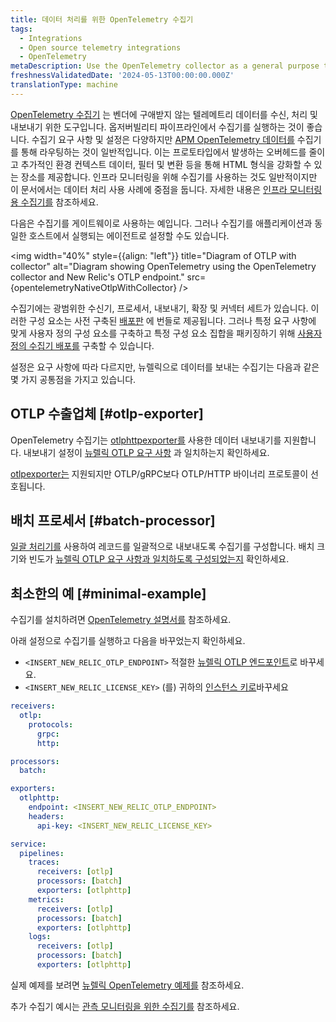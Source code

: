 ```yaml
---
title: 데이터 처리를 위한 OpenTelemetry 수집기
tags:
  - Integrations
  - Open source telemetry integrations
  - OpenTelemetry
metaDescription: Use the OpenTelemetry collector as a general purpose telemetry data processing tool
freshnessValidatedDate: '2024-05-13T00:00:00.000Z'
translationType: machine
---
```



[OpenTelemetry 수집기](https://opentelemetry.io/docs/collector/) 는 벤더에 구애받지 않는 텔레메트리 데이터를 수신, 처리 및 내보내기 위한 도구입니다. 옵저버빌리티 파이프라인에서 수집기를 실행하는 것이 좋습니다. 수집기 요구 사항 및 설정은 다양하지만 [APM OpenTelemetry 데이터를](/docs/more-integrations/open-source-telemetry-integrations/opentelemetry/get-started/apm-monitoring/opentelemetry-apm-intro) 수집기를 통해 라우팅하는 것이 일반적입니다. 이는 프로토타입에서 발생하는 오버헤드를 줄이고 추가적인 환경 컨텍스트 데이터, 필터 및 변환 등을 통해 HTML 형식을 강화할 수 있는 장소를 제공합니다. 인프라 모니터링을 위해 수집기를 사용하는 것도 일반적이지만 이 문서에서는 데이터 처리 사용 사례에 중점을 둡니다. 자세한 내용은 [인프라 모니터링용 수집기를](/docs/more-integrations/open-source-telemetry-integrations/opentelemetry/get-started/collector-infra-monitoring/opentelemetry-collector-infra-intro) 참조하세요.

다음은 수집기를 게이트웨이로 사용하는 예입니다. 그러나 수집기를 애플리케이션과 동일한 호스트에서 실행되는 에이전트로 설정할 수도 있습니다.

<img
  width="40%"
  style={{align: "left"}}
  title="Diagram of OTLP with collector"
  alt="Diagram showing OpenTelemetry using the OpenTelemetry collector and New Relic's OTLP endpoint."
  src={opentelemetryNativeOtlpWithCollector}
/>

수집기에는 광범위한 수신기, 프로세서, 내보내기, 확장 및 커넥터 세트가 있습니다. 이러한 구성 요소는 사전 구축된 [배포판](https://opentelemetry.io/docs/collector/distributions/) 에 번들로 제공됩니다. 그러나 특정 요구 사항에 맞게 사용자 정의 구성 요소를 구축하고 특정 구성 요소 집합을 패키징하기 위해 [사용자 정의 수집기 배포를](https://opentelemetry.io/docs/collector/custom-collector/) 구축할 수 있습니다.

설정은 요구 사항에 따라 다르지만, 뉴렐릭으로 데이터를 보내는 수집기는 다음과 같은 몇 가지 공통점을 가지고 있습니다.

## OTLP 수출업체 [#otlp-exporter]

OpenTelemetry 수집기는 [otlphttpexporter를](https://github.com/open-telemetry/opentelemetry-collector/tree/main/exporter/otlphttpexporter) 사용한 데이터 내보내기를 지원합니다. 내보내기 설정이 [뉴렐릭 OTLP 요구 사항](/docs/more-integrations/open-source-telemetry-integrations/opentelemetry/best-practices/opentelemetry-otlp/#configure-endpoint-port-protocol) 과 일치하는지 확인하세요.

[otlpexporter는](https://github.com/open-telemetry/opentelemetry-collector/tree/main/exporter/otlpexporter) 지원되지만 OTLP/gRPC보다 OTLP/HTTP 바이너리 프로토콜이 선호됩니다.

## 배치 프로세서 [#batch-processor]

[일괄 처리기를](https://github.com/open-telemetry/opentelemetry-collector/tree/main/processor/batchprocessor) 사용하여 레코드를 일괄적으로 내보내도록 수집기를 구성합니다. 배치 크기와 빈도가 [뉴렐릭 OTLP 요구 사항과 일치하도록 구성되었는지](/docs/more-integrations/open-source-telemetry-integrations/opentelemetry/best-practices/opentelemetry-otlp/) 확인하세요.

## 최소한의 예 [#minimal-example]

수집기를 설치하려면 [OpenTelemetry 설명서를](https://opentelemetry.io/docs/collector/installation/) 참조하세요.

아래 설정으로 수집기를 실행하고 다음을 바꾸었는지 확인하세요.

* `<INSERT_NEW_RELIC_OTLP_ENDPOINT>` 적절한 [뉴렐릭 OTLP 엔드포인트](/docs/more-integrations/open-source-telemetry-integrations/opentelemetry/best-practices/opentelemetry-otlp/#endpoint-port-protocol)로 바꾸세요.
* `<INSERT_NEW_RELIC_LICENSE_KEY>` (를) 귀하의 [인스턴스 키로](/docs/more-integrations/open-source-telemetry-integrations/opentelemetry/best-practices/opentelemetry-otlp/#endpoint-port-protocol/#prereqs)바꾸세요

```yaml
receivers:
  otlp:
    protocols:
      grpc:
      http:

processors:
  batch:

exporters:
  otlphttp:
    endpoint: <INSERT_NEW_RELIC_OTLP_ENDPOINT>
    headers:
      api-key: <INSERT_NEW_RELIC_LICENSE_KEY>

service:
  pipelines:
    traces:
      receivers: [otlp]
      processors: [batch]
      exporters: [otlphttp]
    metrics:
      receivers: [otlp]
      processors: [batch]
      exporters: [otlphttp]
    logs:
      receivers: [otlp]
      processors: [batch]
      exporters: [otlphttp]
```

실제 예제를 보려면 [뉴렐릭 OpenTelemetry 예제를](https://github.com/newrelic/newrelic-opentelemetry-examples/tree/main/other-examples/collector/nr-config) 참조하세요.

추가 수집기 예시는 [관측 모니터링을 위한 수집기를](/docs/more-integrations/open-source-telemetry-integrations/opentelemetry/get-started/collector-infra-monitoring/opentelemetry-collector-infra-intro) 참조하세요.